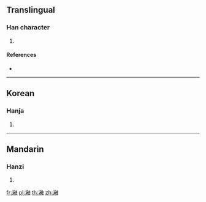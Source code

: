 {{character info/new}}
==Translingual==

===Han character===
{{Han char|rn=85|rad=水|as=16|sn=19|four=35136|canj=EMBI,XXEMB}}

# {{defn|Han|sort=水16}}

====References====
* {{Han ref|kx=0660.050|dkj=18657|hdz=31782.070|uh=701C|ud=28700|bh=F267|bd=62055}}

----

==Korean==

===Hanja===
{{ko-hanja|hangeul=융|eumhun=|rv=yung|mr=yung|y=yung}}

# {{defn|lang=ko|sort=水16}}

----

==Mandarin==

===Hanzi===
{{cmn-hanzi|pin=[[yōng]] ([[yong1]])|wg=yung<sup>1</sup>}}

# {{defn|lang=cmn|sort=水16}}

[[fr:瀜]]
[[pl:瀜]]
[[th:瀜]]
[[zh:瀜]]